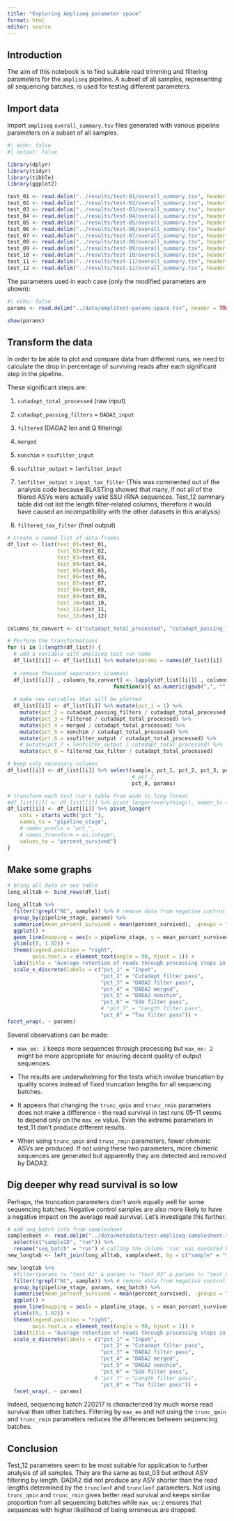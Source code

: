 ```yaml
---
title: "Exploring Ampliseq parameter space"
format: html
editor: source
---
```


## Introduction

The aim of this notebook is to find suitable read trimming and filtering parameters for the `ampliseq` pipeline. A subset of all samples, representing all sequencing batches, is used for testing different parameters.

## Import data

Import `ampliseq` `overall_summary.tsv` files generated with various pipeline parameters on a subset of all samples.

```r
#| echo: false
#| output: false

library(dplyr)
library(tidyr)
library(tibble)
library(ggplot2)
```

```r
test_01 <- read.delim("../results/test-01/overall_summary.tsv", header = TRUE, sep = "\t")
test_02 <- read.delim("../results/test-02/overall_summary.tsv", header = TRUE, sep = "\t")
test_03 <- read.delim("../results/test-03/overall_summary.tsv", header = TRUE, sep = "\t")
test_04 <- read.delim("../results/test-04/overall_summary.tsv", header = TRUE, sep = "\t")
test_05 <- read.delim("../results/test-05/overall_summary.tsv", header = TRUE, sep = "\t")
test_06 <- read.delim("../results/test-06/overall_summary.tsv", header = TRUE, sep = "\t")
test_07 <- read.delim("../results/test-07/overall_summary.tsv", header = TRUE, sep = "\t")
test_08 <- read.delim("../results/test-08/overall_summary.tsv", header = TRUE, sep = "\t")
test_09 <- read.delim("../results/test-09/overall_summary.tsv", header = TRUE, sep = "\t")
test_10 <- read.delim("../results/test-10/overall_summary.tsv", header = TRUE, sep = "\t")
test_11 <- read.delim("../results/test-11/overall_summary.tsv", header = TRUE, sep = "\t")
test_12 <- read.delim("../results/test-12/overall_summary.tsv", header = TRUE, sep = "\t")
```

The parameters used in each case (only the modified parameters are shown):

```r
#| echo: false
params <- read.delim("../data/amplitest-params-space.tsv", header = TRUE, sep = "\t")

show(params)
```

## Transform the data

In order to be able to plot and compare data from different runs, we need to calculate the drop in percentage of surviving reads after each significant step in the pipeline.

These significant steps are:

1. `cutadapt_total_processed` (raw input)

2. `cutadapt_passing_filters` = `DADA2_input`

3. `filtered` (DADA2 len and Q filtering)

4. `merged`

5. `nonchim` = `ssufilter_input`

6. `ssufilter_output` = `lenfilter_input`

7. `lenfilter_output` = `input_tax_filter` (This was commented out of the analysis code because BLASTing showed that many, if not all of the filered ASVs were actually valid SSU rRNA sequences. Test_12 summary table did not list the length filter-related columns, therefore it would have caused an incompatibility with the other datasets in this analysis)

8. `filtered_tax_filter` (final output)

```r
# Create a named list of data frames
df_list <- list(test_01=test_01, 
                test_02=test_02, 
                test_03=test_03, 
                test_04=test_04, 
                test_05=test_05, 
                test_06=test_06, 
                test_07=test_07,
                test_08=test_08,
                test_09=test_09,
                test_10=test_10,
                test_11=test_11,
                test_12=test_12)

columns_to_convert <- c("cutadapt_total_processed", "cutadapt_passing_filters") # to remove commas - thousand separators in columns

# Perform the transformations
for (i in 1:length(df_list)) {
  # add a variable with ampliseq test run name
  df_list[[i]] <- df_list[[i]] %>% mutate(params = names(df_list)[i])
  
  # remove thousand separators (commas)
  df_list[[i]][ , columns_to_convert] <- lapply(df_list[[i]][ , columns_to_convert],
                                  function(x){ as.numeric(gsub(",", "", x)) })
  
  # make new variables that will be plotted
  df_list[[i]] <- df_list[[i]] %>% mutate(pct_1 = 1) %>%
    mutate(pct_2 = cutadapt_passing_filters / cutadapt_total_processed) %>% 
    mutate(pct_3 = filtered / cutadapt_total_processed) %>% 
    mutate(pct_4 = merged / cutadapt_total_processed) %>%
    mutate(pct_5 = nonchim / cutadapt_total_processed) %>%
    mutate(pct_6 = ssufilter_output / cutadapt_total_processed) %>% 
    # mutate(pct_7 = lenfilter_output / cutadapt_total_processed) %>%
    mutate(pct_8 = filtered_tax_filter / cutadapt_total_processed)

# keep only necessary columns
df_list[[i]] <- df_list[[i]] %>% select(sample, pct_1, pct_2, pct_3, pct_4, pct_5, pct_6, 
                                        # pct_7,
                                        pct_8, params)

# transform each test run's table from wide to long format
#df_list[[i]] <- df_list[[i]] %>% pivot_longer(everything(), names_to = c("value", "params"))
df_list[[i]] <- df_list[[i]] %>% pivot_longer(
    cols = starts_with("pct_"),
    names_to = "pipeline_stage",
    # names_prefix = "pct_",
    # names_transform = as.integer,
    values_to = "percent_survived")
}
```

## Make some graphs

```r
# bring all data in one table
long_alltab <- bind_rows(df_list)

long_alltab %>% 
  filter(!grepl("NC", sample)) %>% # remove data from negative control samples
  group_by(pipeline_stage, params) %>% 
  summarise(mean_percent_survived = mean(percent_survived), .groups = "drop") %>% 
  ggplot() + 
  geom_line(mapping = aes(x = pipeline_stage, y = mean_percent_survived, colour = params, group = params)) + 
  ylim(c(0, 1.02)) + 
  theme(legend.position = "right",
        axis.text.x = element_text(angle = 90, hjust = 1)) +
  labs(title = "Average retention of reads through processing steps in ampliseq pipeline") +
  scale_x_discrete(labels = c("pct_1" = "Input",
                              "pct_2" = "Cutadapt filter pass",
                              "pct_3" = "DADA2 filter pass",
                              "pct_4" = "DADA2 merged",
                              "pct_5" = "DADA2 nonchim",
                              "pct_6" = "SSU filter pass",
                              # "pct_7" = "Length filter pass",
                              "pct_8" = "Tax filter pass")) +
facet_wrap(. ~ params)
```

Several observations can be made:

- `max_ee: 3` keeps more sequences through processing but  `max_ee: 2` might be more appropriate for ensuring decent quality of output sequences.

- The results are underwhelming for the tests which involve truncation by quality scores instead of fixed truncation lengths for all sequencing batches.

- It appears that changing the `trunc_qmin` and `trunc_rmin` parameters does not make a difference - the read survival in test runs 05-11 seems to depend only on the `max_ee` value. Even the extreme parameters in test_11 don't produce different results.

- When using `trunc_qmin` and `trunc_rmin` parameters, fewer chimeric ASVs are produced. If not using these two parameters, more chimeric sequences are generated but apparently they are detected and removed by DADA2.

## Dig deeper why read survival is so low

Perhaps, the truncation parameters don't work equally well for some sequencing batches. Negative control samples are also more likely to have a negative impact on the average read survival. Let's investigate this further.

```r
# add seq_batch info from samplesheet
samplesheet <- read.delim("../data/metadata/test-ampliseq-samplesheet.tsv", header = TRUE, sep = "\t") %>% 
  select(c("sampleID", "run")) %>% 
  rename("seq_batch" = "run") # calling the column 'run' was mandated by ampliseq but it can be confused with param test runs
new_longtab <- left_join(long_alltab, samplesheet, by = c("sample" = "sampleID"))

new_longtab %>%
  #filter(params != "test_01" & params != "test_03" & params != "test_08") %>% # remove irrelevant test runs
  filter(!grepl("NC", sample)) %>% # remove data from negative control samples
  group_by(pipeline_stage, params, seq_batch) %>%
  summarise(mean_percent_survived = mean(percent_survived), .groups = "drop") %>%
  ggplot() +
  geom_line(mapping = aes(x = pipeline_stage, y = mean_percent_survived, colour = seq_batch, group = seq_batch)) +
  ylim(c(0, 1.02)) +
  theme(legend.position = "right",
        axis.text.x = element_text(angle = 90, hjust = 1)) +
  labs(title = "Average retention of reads through processing steps in ampliseq pipeline") +
  scale_x_discrete(labels = c("pct_1" = "Input",
                              "pct_2" = "Cutadapt filter pass",
                              "pct_3" = "DADA2 filter pass",
                              "pct_4" = "DADA2 merged",
                              "pct_5" = "DADA2 nonchim",
                              "pct_6" = "SSU filter pass",
                            # "pct_7" = "Length filter pass",
                              "pct_8" = "Tax filter pass")) +
  facet_wrap(. ~ params)
```

Indeed, sequencing batch 220217 is characterized by much worse read survival than other batches. Filtering by `max_ee` and not using the `trunc_qmin` and `trunc_rmin` parameters reduces the differences between sequencing batches. 

## Conclusion

Test_12 parameters seem to be most suitable for application to further analysis of all samples. They are the same as test_03 but without ASV filtering by length. DADA2 did not produce any ASV shorter than the read lengths determined by the `trunclenf` and `trunclenf` parameters. Not using `trunc_qmin` and `trunc_rmin` gives better read survival and keeps similar proportion from all sequencing batches while `max_ee:2` ensures that sequences with higher likelihood of being erroneous are dropped.

